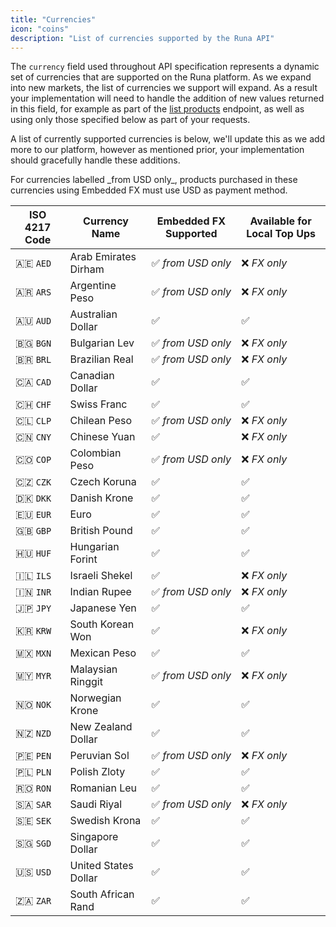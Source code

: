 ```yaml
---
title: "Currencies"
icon: "coins"
description: "List of currencies supported by the Runa API"
---
```


The `currency` field used throughout API specification represents a dynamic set of currencies that are supported on the Runa platform. As we expand into new markets, the list of currencies we support will expand. As a result your implementation will need to handle the addition of new values returned in this field, for example as part of the [list products](/reference/2024-02-05/endpoint/products/list) endpoint, as well as using only those specified below as part of your requests.

A list of currently supported currencies is below, we'll update this as we add more to our platform, however as mentioned prior, your implementation should gracefully handle these additions.

<Note>
  For currencies labelled _from USD only_, products purchased in these
  currencies using Embedded FX must use USD as payment method.
</Note>

| ISO 4217 Code | Currency Name        | Embedded FX Supported | Available for Local Top Ups |
| ------------- | -------------------- | --------------------- | --------------------------- |
| 🇦🇪 `AED`      | Arab Emirates Dirham | ✅ _from USD only_    | ❌ _FX only_                |
| 🇦🇷 `ARS`      | Argentine Peso       | ✅ _from USD only_    | ❌ _FX only_                |
| 🇦🇺 `AUD`      | Australian Dollar    | ✅                    | ✅                          |
| 🇧🇬 `BGN`      | Bulgarian Lev        | ✅ _from USD only_    | ❌ _FX only_                |
| 🇧🇷 `BRL`      | Brazilian Real       | ✅ _from USD only_    | ❌ _FX only_                |
| 🇨🇦 `CAD`      | Canadian Dollar      | ✅                    | ✅                          |
| 🇨🇭 `CHF`      | Swiss Franc          | ✅                    | ✅                          |
| 🇨🇱 `CLP`      | Chilean Peso         | ✅ _from USD only_    | ❌ _FX only_                |
| 🇨🇳 `CNY`      | Chinese Yuan         | ✅                    | ❌ _FX only_                |
| 🇨🇴 `COP`      | Colombian Peso       | ✅ _from USD only_    | ❌ _FX only_                |
| 🇨🇿 `CZK`      | Czech Koruna         | ✅                    | ✅                          |
| 🇩🇰 `DKK`      | Danish Krone         | ✅                    | ✅                          |
| 🇪🇺 `EUR`      | Euro                 | ✅                    | ✅                          |
| 🇬🇧 `GBP`      | British Pound        | ✅                    | ✅                          |
| 🇭🇺 `HUF`      | Hungarian Forint     | ✅                    | ✅                          |
| 🇮🇱 `ILS`      | Israeli Shekel       | ✅                    | ❌ _FX only_                |
| 🇮🇳 `INR`      | Indian Rupee         | ✅ _from USD only_    | ❌ _FX only_                |
| 🇯🇵 `JPY`      | Japanese Yen         | ✅                    | ✅                          |
| 🇰🇷 `KRW`      | South Korean Won     | ✅                    | ❌ _FX only_                |
| 🇲🇽 `MXN`      | Mexican Peso         | ✅                    | ✅                          |
| 🇲🇾 `MYR`      | Malaysian Ringgit    | ✅ _from USD only_    | ❌ _FX only_                |
| 🇳🇴 `NOK`      | Norwegian Krone      | ✅                    | ✅                          |
| 🇳🇿 `NZD`      | New Zealand Dollar   | ✅                    | ✅                          |
| 🇵🇪 `PEN`      | Peruvian Sol         | ✅ _from USD only_    | ❌ _FX only_                |
| 🇵🇱 `PLN`      | Polish Zloty         | ✅                    | ✅                          |
| 🇷🇴 `RON`      | Romanian Leu         | ✅                    | ✅                          |
| 🇸🇦 `SAR`      | Saudi Riyal          | ✅ _from USD only_    | ❌ _FX only_                |
| 🇸🇪 `SEK`      | Swedish Krona        | ✅                    | ✅                          |
| 🇸🇬 `SGD`      | Singapore Dollar     | ✅                    | ✅                          |
| 🇺🇸 `USD`      | United States Dollar | ✅                    | ✅                          |
| 🇿🇦 `ZAR`      | South African Rand   | ✅                    | ✅                          |
